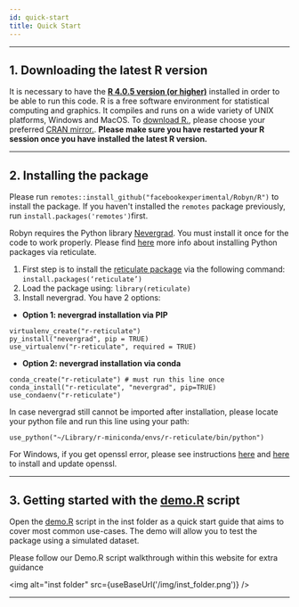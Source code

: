 ```yaml
---
id: quick-start
title: Quick Start
---
```



---
## 1. Downloading the latest R version

It is necessary to have the [**R 4.0.5 version (or higher)**](https://www.r-project.org/) installed in order to be able to run this code. R is a free software environment for statistical computing and graphics. It compiles and runs on a wide variety of UNIX platforms, Windows and MacOS. To
[download R.](https://cran.r-project.org/mirrors.html), please choose your
preferred [CRAN mirror.](https://cran.r-project.org/mirrors.html). **Please make sure you have restarted your R session once you have installed the latest R version.**

---
## 2. Installing the package

Please run `remotes::install_github("facebookexperimental/Robyn/R")` to install the package. If you haven't installed the `remotes` package previously, run `install.packages('remotes')`first.

Robyn requires the Python library [Nevergrad](https://facebookresearch.github.io/nevergrad/).
You must install it once for the code to work properly.
Please find [here](https://rstudio.github.io/reticulate/articles/python_packages.html) more info about installing Python packages via reticulate.

1. First step is to install the [reticulate package](https://rstudio.github.io/reticulate/) via the following command: `install.packages(‘reticulate’)`
2. Load the package using: `library(reticulate)`
3. Install nevergrad. You have 2 options:


- **Option 1: nevergrad installation via PIP**

```
virtualenv_create("r-reticulate")
py_install("nevergrad", pip = TRUE)
use_virtualenv("r-reticulate", required = TRUE)
```

- **Option 2: nevergrad installation via conda**

```
conda_create("r-reticulate") # must run this line once
conda_install("r-reticulate", "nevergrad", pip=TRUE)
use_condaenv("r-reticulate")
```

In case nevergrad still cannot be imported after installation, please locate your python file and run this line using your path:
```
use_python("~/Library/r-miniconda/envs/r-reticulate/bin/python")
```
For Windows, if you get openssl error, please see instructions [here](https://stackoverflow.com/questions/54558389/how-to-solve-this-error-while-installing-python-packages-in-rstudio/54566647) and [here](https://dev.to/danilovieira/installing-openssl-on-windows-and-adding-to-path-3mbf) to install and update openssl.

---
## 3. Getting started with the [demo.R](https://github.com/facebookexperimental/Robyn/blob/main/demo/demo.R) script

Open the [demo.R](https://github.com/facebookexperimental/Robyn/blob/main/demo/demo.R) script in the inst folder as a quick start guide that aims to cover most common use-cases.
The demo will allow you to test the package using a simulated dataset.

Please follow our Demo.R script walkthrough within this website for extra guidance

<img alt="inst folder" src={useBaseUrl('/img/inst_folder.png')} />

---
